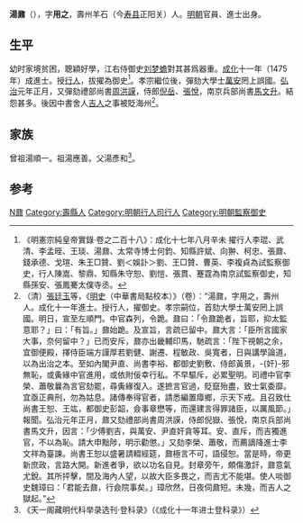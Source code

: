 {{Otheruses|other=名为汤鼐的其他人物|湯爾和}}

'''湯鼐'''（{{bd|1444年||？}}），字'''用之'''，壽州羊石（今[[寿县|寿县]]正阳关）人。[[明朝|明朝]]官員、進士出身。

== 生平 ==
幼时家境贫困，聰穎好學，江右侍御史[[刘梦蟾|刘梦蟾]]對其甚爲器重。[[成化|成化]]十一年（1475年）成進士。授[[行人|行人]]，拔擢為御史<ref>《明憲宗純皇帝實錄·卷之二百十八》：成化十七年八月辛未 擢行人李琨、武清、李孟晊、王琰、湯鼐、太常寺博士何鈞、知縣許斌、向翀、柯忠、張鼐、錢承德、戈瑄、朱王□贊、劉＜娛訃＞劉、王□贊、曹英、李複貞為試監察御史，行人陳嵩、黎鼎、知縣朱守恕、劉愷、張貫、蹇霆為南京試監察御史，知縣孫安、張鳳騫太僕寺丞。</ref>。孝宗繼位後，彈劾大學士[[万安_(明朝官员)|萬安]]罔上誤國。[[弘治_(明朝)|弘治]]元年正月，又彈劾禮部尚書[[周洪謨|周洪謨]]，侍郎[[倪岳|倪岳]]、[[張悅|張悅]]，南京兵部尚書[[馬文升|馬文升]]。結怨甚多。後因中書舍人[[吉人|吉人]]之事被貶海州<ref>（清）[[張廷玉|張廷玉]]等，《[[明史|明史]]（中華書局點校本）》（卷）：“湯鼐，字用之，壽州人。成化十一年進士。授行人，擢御史。孝宗嗣位，首劾大學士萬安罔上誤國。明日，宣至左順門。中官森列，令跪。鼐曰：「令鼐跪者，旨耶，抑太監意耶？」曰：「有旨。」鼐始跪。及宣旨，言疏已留中。鼐大言：「臣所言國家大事，奈何留中？」已而安斥，鼐亦出畿輔印馬，馳疏言：「陛下視朝之余，宜御便殿，擇侍臣端方謹厚若劉健、謝遷、程敏政、吳寬者，日與講學論道，以為出治之本。至如內閣尹直、尚書李裕、都御史劉敷、侍郎黃景，-{奸}-邪無恥，或夤緣中官進用，或依附佞幸行私。不早驅斥，必累聖明。司禮中官李榮、蕭敬曩為言官劾罷，尋夤緣復入。遂摭言官過，貶竄殆盡，致士氣委靡。宜亟正典刑，勿為姑息。諸傳奉得官者，請悉編置瘴鄉，示天下戒。且召致仕尚書王恕、王竑，都御史彭韶，僉事章懋等，而還建言得罪諸臣，以厲風節。」報聞。弘治元年正月，鼐又劾禮部尚書周洪謨，侍郎倪嶽、張悅，南京兵部尚書馬文升，因言：「少傅劉吉，與萬安、尹直奸貪等耳。安、直斥，而吉獨進官，不以為恥。請大申黜陟，明示勸懲。」又劾李榮、蕭敬，而薦謫降進士李文祥為臺諫。尚書王恕以盛暑請輟經筵，鼐極言不可，語侵恕。當是時，帝更新庶政，言路大開。新進者爭，欲以功名自見。封章旁午，頗傷激訐，鼐意氣尤銳。其所抨擊，間及海內人望，以故大臣多畏之，而吉尤不能堪。使人啖御史魏璋曰：「君能去鼐，行僉院事矣。」璋欣然，日夜伺鼐短。未幾，而吉人之獄起。”</ref>。

== 家族 ==
曾祖湯順一。祖湯應善。父湯彥和<ref>《天一阁藏明代科举录选刊·登科录》（《成化十一年进士登科录》）</ref>。

== 参考 ==
{{reflist}}

{{成化十一年乙未科殿試金榜}}

{{Authority control}}
{{DEFAULTSORT:Tang湯}}
[[Category:湯姓|N鼐]]
[[Category:壽縣人|Category:壽縣人]]
[[Category:明朝行人司行人|Category:明朝行人司行人]]
[[Category:明朝監察御史|Category:明朝監察御史]]

{{明朝人物小作品}}